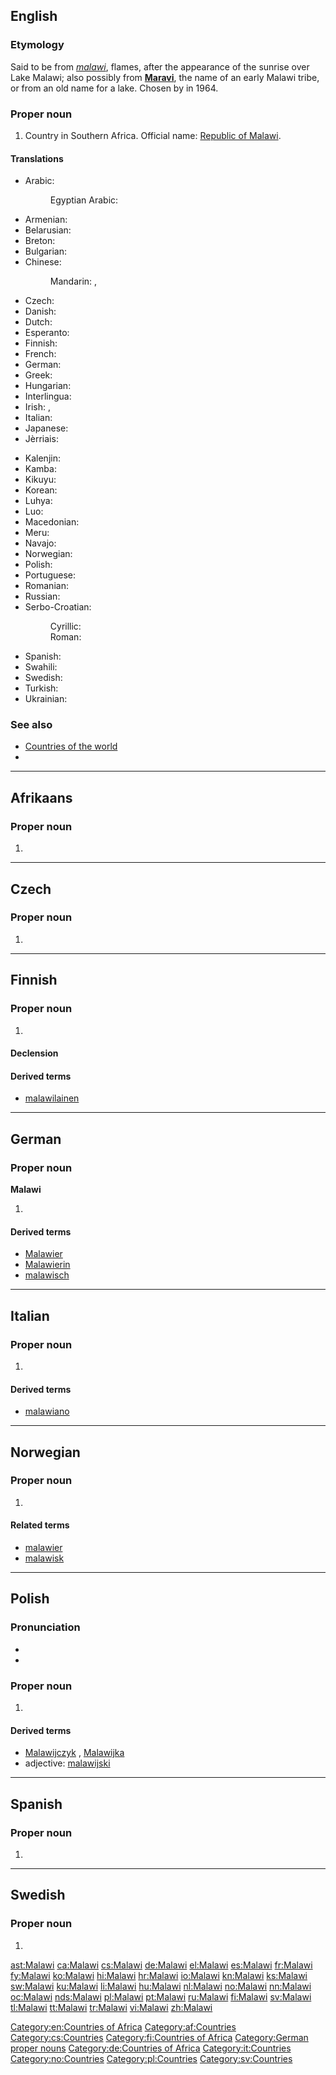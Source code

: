 ==English==
{{wikipedia}}

===Etymology===
Said to be from {{etyl|ny|en}} ''[[malawi]]'', flames, after the appearance of the sunrise over Lake Malawi; also possibly from '''[[Maravi]]''', the name of an early Malawi tribe, or from an old name for a lake. Chosen by {{w|Hastings Banda}} in 1964.

===Proper noun===
{{en-proper noun}}

# Country in Southern Africa. Official name: [[Republic of Malawi]].

====Translations====
{{trans-top|Republic of Malawi}}
* Arabic: {{t|ar|ملاوي|m|tr=malaawiy|sc=Arab}}
*: Egyptian Arabic: {{t|arz|مالاوى|m|tr=malaawiy|sc=Arab}}
* Armenian: {{t|hy|Մալավի|tr=Malavi}}
* Belarusian: {{t|be|Малаві|f|tr=Malávi|sc=Cyrl}}
* Breton: {{t|br|Malawi}}
* Bulgarian: {{t|bg|Малави|tr=Malávi|sc=Cyrl}}
* Chinese:
*: Mandarin: {{t|cmn|馬拉維|sc=Hani}}, {{t+|cmn|马拉维|tr=Mǎlāwéi|sc=Hani}}
* Czech: {{t+|cs|Malawi|n}}
* Danish: {{t|da|Malawi}}
* Dutch: {{t+|nl|Malawi}}
* Esperanto: {{t|eo|Malavio}}
* Finnish: {{t+|fi|Malawi}}
* French: {{t+|fr|Malawi|m}}
* German: {{t+|de|Malawi}}
* Greek: {{t|el|Μαλάουι|n|tr=Maláoui}}
* Hungarian: {{t+|hu|Malawi}}
* Interlingua: {{t|ia|Malawi}}
* Irish: {{t|ga|Maláiv|f|alt=An Mhaláiv}}, {{t|ga|Poblacht na Maláive|f}}
* Italian: {{t|it|Malawi|m}}
* Japanese: {{t+|ja|マラウイ|tr=Maraui}}
* Jèrriais: {{t|roa-jer|Malawi|m}}
{{trans-mid}}
* Kalenjin: {{t|kln|Malawi}}
* Kamba: {{t|kam|Malawi}}
* Kikuyu: {{t|ki|Malawi}}
* Korean: {{t+|ko|말라위|tr=Mallawi|sc=Kore}}
* Luhya: {{t|luy|Malawi}}
* Luo: {{t|luo|Malawi}}
* Macedonian: {{t|mk|Малави|n|tr=Malávi}}
* Meru: {{t|mer|Malawi}}
* Navajo: {{t|nv|Malááwii}}
* Norwegian: {{t+|no|Malawi}}
* Polish: {{t+|pl|Malawi}}
* Portuguese: {{t|pt|Malávi}}
* Romanian: {{t|ro|Malawi}}
* Russian: {{t|ru|Малави|f|tr=Malávi}}
* Serbo-Croatian:
*: Cyrillic: {{t|sh|Малави|m}}
*: Roman: {{t|sh|Malavi|m}}
* Spanish: {{t+|es|Malaui}}
* Swahili: {{t+|sw|Malawi}}
* Swedish: {{t+|sv|Malawi}}
* Turkish: {{t+|tr|Malavi}}
* Ukrainian: {{t+|uk|Малаві|f|tr=Malávi|sc=Cyrl}}
{{trans-bottom}}

===See also===
* [[Appendix:Countries of the world|Countries of the world]]
* {{pedialite}}

[[Category:en:Countries of Africa]]

----
==Afrikaans==

===Proper noun===
{{head|af|proper noun}}

# {{l|en|Malawi}}

[[Category:af:Countries]]

----

==Czech==

===Proper noun===
{{cs-proper noun|g=n}}

# {{l|en|Malawi}}

[[Category:cs:Countries]]

----

==Finnish==
{{wikipedia|lang=fi}}

===Proper noun===
{{fi-proper noun}}

# {{l|en|Malawi}}

====Declension====
{{fi-decl-risti|Malaw|nopl=1}}

====Derived terms====
* [[malawilainen]]

[[Category:fi:Countries of Africa]]

----

==German==
{{wikipedia|lang=de}}

===Proper noun===
'''Malawi''' {{g|n}}

# {{l|en|Malawi}}

====Derived terms====
* [[Malawier]]
* [[Malawierin]]
* [[malawisch]]

[[Category:German proper nouns]]
[[Category:de:Countries of Africa]]

----

==Italian==
{{wikipedia|lang=it}}

===Proper noun===
{{it-proper noun|m}}

# {{l|en|Malawi}}

====Derived terms====
* [[malawiano]]

[[Category:it:Countries]]

----

==Norwegian==

===Proper noun===
{{head|no|proper noun}}

# {{l|en|Malawi}}

====Related terms====
* [[malawier]]
* [[malawisk]]

[[Category:no:Countries]]

----

==Polish==

===Pronunciation===
* {{IPA|/maˈlavi/|lang=pl}}
* {{audio|Pl-Malawi.ogg|Audio}}

===Proper noun===
{{head|pl|proper noun|g=n}}

# {{l|en|Malawi}}

====Derived terms====
* [[Malawijczyk]] {{g|m}}, [[Malawijka]] {{g|f}}
* adjective: [[malawijski]]

[[Category:pl:Countries]]

----

==Spanish==

===Proper noun===
{{es-proper noun}}

# {{alternative spelling of|lang=es|Malaui}}

----

==Swedish==

===Proper noun===
{{head|sv|proper noun}}

# {{l|en|Malawi}}

[[Category:sv:Countries]]

[[ast:Malawi]]
[[ca:Malawi]]
[[cs:Malawi]]
[[de:Malawi]]
[[el:Malawi]]
[[es:Malawi]]
[[fr:Malawi]]
[[fy:Malawi]]
[[ko:Malawi]]
[[hi:Malawi]]
[[hr:Malawi]]
[[io:Malawi]]
[[kn:Malawi]]
[[ks:Malawi]]
[[sw:Malawi]]
[[ku:Malawi]]
[[li:Malawi]]
[[hu:Malawi]]
[[nl:Malawi]]
[[no:Malawi]]
[[nn:Malawi]]
[[oc:Malawi]]
[[nds:Malawi]]
[[pl:Malawi]]
[[pt:Malawi]]
[[ru:Malawi]]
[[fi:Malawi]]
[[sv:Malawi]]
[[tl:Malawi]]
[[tt:Malawi]]
[[tr:Malawi]]
[[vi:Malawi]]
[[zh:Malawi]]